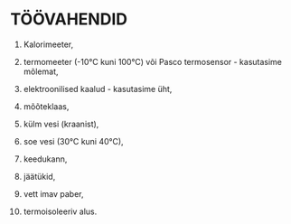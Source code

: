 # TÖÖVAHENDID

1.  Kalorimeeter,

2.  termomeeter (-10°C kuni 100°C) või Pasco termosensor - kasutasime
    mõlemat,

3.  elektroonilised kaalud - kasutasime üht,

4.  mõõteklaas,

5.  külm vesi (kraanist),

6.  soe vesi (30°C kuni 40°C),

7.  keedukann,

8.  jäätükid,

9.  vett imav paber,

10. termoisoleeriv alus.

